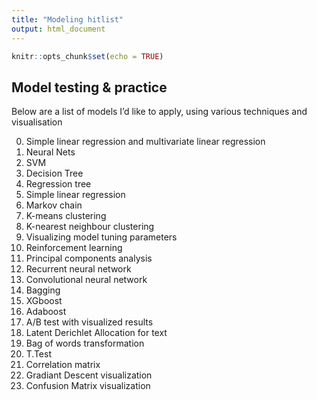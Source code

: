 ```yaml
---
title: "Modeling hitlist"
output: html_document
---
```


```r
knitr::opts_chunk$set(echo = TRUE)
```

## Model testing & practice
Below are a list of models I'd like to apply, using various techniques and visualisation

0. Simple linear regression and multivariate linear regression
1. Neural Nets
2. SVM
3. Decision Tree
4. Regression tree
5. Simple linear regression
6. Markov chain
7. K-means clustering
8. K-nearest neighbour clustering
9. Visualizing model tuning parameters
10. Reinforcement learning
11. Principal components analysis
12. Recurrent neural network
13. Convolutional neural network
14. Bagging
15. XGboost
16. Adaboost
17. A/B test with visualized results
18. Latent Derichlet Allocation for text
19. Bag of words transformation
20. T.Test
21. Correlation matrix
22. Gradiant Descent visualization
23. Confusion Matrix visualization